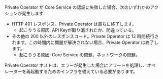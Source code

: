 Private Operator が Core Service の認証に失敗した場合、次のいずれかのアクションが発生します:
- HTTP 401 レスポンス。Private Operator は直ちに終了します。
  - 起こりうる原因: API Keyが取り消されたか、間違っている。
- その他の 200 以外のレスポンスコード。Private Operator は 12 時間続行されます。この時間内に問題が解決されない場合、Private Operator は終了します。
  - 起こりうる原因: Core Service の問題、ネットワークの問題。

Private Operator ホストは、エラーが発生した場合にアラートを処理し、オペレーターを再起動するためのインフラを備えている必要があります。